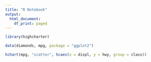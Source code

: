 ```yaml
---
title: "R Notebook"
output:
  html_document:
    df_print: paged
---
```




```r
library(highcharter)
```

```r
data(diamonds, mpg, package = "ggplot2")

hchart(mpg, "scatter", hcaes(x = displ, y = hwy, group = class))
```

